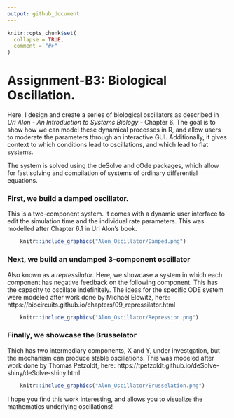 ```yaml
---
output: github_document
---
```


<!-- README.md is generated from README.Rmd. Please edit that file -->

```r
knitr::opts_chunk$set(
  collapse = TRUE,
  comment = "#>"
)
```

# Assignment-B3: Biological Oscillation.

Here, I design and create a series of biological oscillators as described in *Uri Alon - An Introduction to Systems Biology* - Chapter 6. The goal is to show how we can model these dynamical processes in R, and allow users to moderate the parameters through an interactive GUI. Additionally, it gives context to which conditions lead to oscillations, and which lead to flat systems.

The system is solved using the deSolve and cOde packages, which allow for fast solving and compilation of systems of ordinary differential equations.

### First, we build a damped oscillator.
This is a two-component system. It comes with a dynamic user interface to edit the simulation time and the individual rate parameters. This was modelled after Chapter 6.1 in Uri Alon's book.
```r
    knitr::include_graphics("Alon_Oscillator/Damped.png")
```

### Next, we build an undamped 3-component oscillator
Also known as a *repressilator*. Here, we showcase a system in which each component has negative feedback on the following component. This has the capacity to oscillate indefinitely. The ideas for the specific ODE system were modeled after work done by Michael Elowitz, here: https://biocircuits.github.io/chapters/09_repressilator.html

```r
    knitr::include_graphics("Alon_Oscillator/Repression.png")
```

### Finally, we showcase the Brusselator
Thich has two intermediary components, X and Y, under investgation, but the mechanism can produce stable oscillations. This was modeled after work done by Thomas Petzoldt, here: https://tpetzoldt.github.io/deSolve-shiny/deSolve-shiny.html

```r
    knitr::include_graphics("Alon_Oscillator/Brusselation.png")
```

I hope you find this work interesting, and allows you to visualize the mathematics underlying oscillations!
